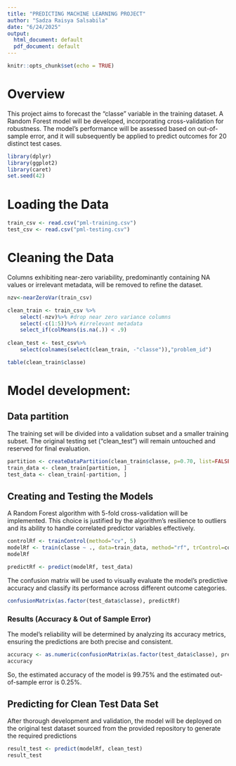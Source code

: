 ```yaml
---
title: "PREDICTING MACHINE LEARNING PROJECT"
author: "Sadza Raisya Salsabila"
date: "6/24/2025"
output:
  html_document: default
  pdf_document: default
---
```


```r
knitr::opts_chunk$set(echo = TRUE)
```

# Overview

This project aims to forecast the "classe" variable in the training dataset. A Random Forest model will be developed, incorporating cross-validation for robustness. The model's performance will be assessed based on out-of-sample error, and it will subsequently be applied to predict outcomes for 20 distinct test cases.

```r
library(dplyr)
library(ggplot2)
library(caret)
set.seed(42)
```

# Loading the Data

```r
train_csv <- read.csv("pml-training.csv")
test_csv <- read.csv("pml-testing.csv")
```

# Cleaning the Data

Columns exhibiting near-zero variability, predominantly containing NA values or irrelevant metadata, will be removed to refine the dataset.

```r
nzv<-nearZeroVar(train_csv)

clean_train <- train_csv %>%
    select(-nzv)%>% #drop near zero variance columns
    select(-c(1:5))%>% #irrelevant metadata
    select_if(colMeans(is.na(.)) < .9)
    
clean_test <- test_csv%>%
    select(colnames(select(clean_train, -"classe")),"problem_id")

table(clean_train$classe)
```

# Model development:

## Data partition

The training set will be divided into a validation subset and a smaller training subset. The original testing set ("clean_test") will remain untouched and reserved for final evaluation.

```r
partition <- createDataPartition(clean_train$classe, p=0.70, list=FALSE)
train_data <- clean_train[partition, ]
test_data <- clean_train[-partition, ]
```

## Creating and Testing the Models

A Random Forest algorithm with 5-fold cross-validation will be implemented. This choice is justified by the algorithm's resilience to outliers and its ability to handle correlated predictor variables effectively.

```r
controlRf <- trainControl(method="cv", 5)
modelRf <- train(classe ~ ., data=train_data, method="rf", trControl=controlRf, ntree=250)
modelRf

predictRf <- predict(modelRf, test_data)
```

The confusion matrix will be used to visually evaluate the model's predictive accuracy and classify its performance across different outcome categories.

```r
confusionMatrix(as.factor(test_data$classe), predictRf)
```

### Results (Accuracy & Out of Sample Error)

The model's reliability will be determined by analyzing its accuracy metrics, ensuring the predictions are both precise and consistent.

```r
accuracy <- as.numeric(confusionMatrix(as.factor(test_data$classe), predictRf)$overall[1])
accuracy
```

So, the estimated accuracy of the model is 99.75% and the estimated out-of-sample error is 0.25%.

## Predicting for Clean Test Data Set

After thorough development and validation, the model will be deployed on the original test dataset sourced from the provided repository to generate the required predictions

```r
result_test <- predict(modelRf, clean_test)
result_test
```